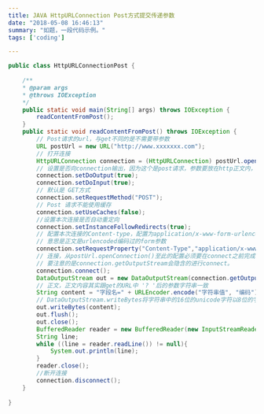 ```yaml
---
title: JAVA HttpURLConnection Post方式提交传递参数
date: "2018-05-08 16:46:13"
summary: "如题，一段代码示例。"
tags: ['coding']

---
```


```java
public class HttpURLConnectionPost {  
  
	/**  
	* @param args  
	* @throws IOException  
	*/  
	public static void main(String[] args) throws IOException {  
		readContentFromPost();  
	}  
	public static void readContentFromPost() throws IOException {  
		// Post请求的url，与get不同的是不需要带参数  
		URL postUrl = new URL("http://www.xxxxxxx.com");  
		// 打开连接  
		HttpURLConnection connection = (HttpURLConnection) postUrl.openConnection();       
		// 设置是否向connection输出，因为这个是post请求，参数要放在http正文内，因此需要设为true  
		connection.setDoOutput(true);  
		connection.setDoInput(true);  
		// 默认是 GET方式  
		connection.setRequestMethod("POST");        
		// Post 请求不能使用缓存  
		connection.setUseCaches(false);    
		//设置本次连接是否自动重定向   
		connection.setInstanceFollowRedirects(true);        
		// 配置本次连接的Content-type，配置为application/x-www-form-urlencoded的  
		// 意思是正文是urlencoded编码过的form参数  
		connection.setRequestProperty("Content-Type","application/x-www-form-urlencoded");  
		// 连接，从postUrl.openConnection()至此的配置必须要在connect之前完成，  
		// 要注意的是connection.getOutputStream会隐含的进行connect。  
		connection.connect();  
		DataOutputStream out = new DataOutputStream(connection.getOutputStream());  
		// 正文，正文内容其实跟get的URL中 '? '后的参数字符串一致  
		String content = "字段名=" + URLEncoder.encode("字符串值", "编码");  
		// DataOutputStream.writeBytes将字符串中的16位的unicode字符以8位的字符形式写到流里面  
		out.writeBytes(content);  
		out.flush();  
		out.close();  
		BufferedReader reader = new BufferedReader(new InputStreamReader(connection.getInputStream()));  
		String line;  
		while ((line = reader.readLine()) != null){  
			System.out.println(line);  
		}  
		reader.close();  
		//断开连接 
		connection.disconnect();  
	}  
  
}
```